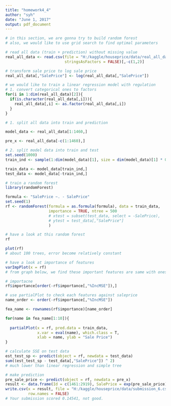 ```yaml
---
title: "homework4_4"
author: "syh"
date: "June 1, 2017"
output: pdf_document
---
```


```r
# in this section, we are gonna try to build random forest
# also, we would like to use grid search to find optimal parameters
```

```r
# read all data (train + prediction) without missing value
real_all_data <- read.csv(file = "H:/kaggle/houseprice/data/real_all_data_hybrid.csv",
                          stringsAsFactors = FALSE)[,-c(1,2)]
```

```r
# transform sale price to log sale price
real_all_data[,"SalePrice"] <- log(real_all_data[,"SalePrice"])
```

```r
# we would like to train a linear regression model with regulation
# 1. convert categorical ones to factors
for(i in 1:dim(real_all_data)[2]){
  if(is.character(real_all_data[,i])){
    real_all_data[,i] <- as.factor(real_all_data[,i])
  }
}
```

```r
# 1. split all data into train and prediction

model_data <- real_all_data[1:1460,]

pre_x <- real_all_data[-c(1:1460),]

# 2. split model data into train and test
set.seed(1000)
train_ind <- sample(1:dim(model_data)[1], size = dim(model_data)[1] * 0.7)

train_data <- model_data[train_ind,]
test_data <- model_data[-train_ind,]
```


```r
# train a random forest
library(randomForest)

formula <- "SalePrice ~. - SalePrice"
set.seed(1)
rf <- randomForest(formula = as.formula(formula), data = train_data, 
                   importance = TRUE, ntree = 500
                   # xtest = subset(test_data, select = -SalePrice),
                   # ytest = test_data[,"SalePrice"]
                   )
```

```r
# have a look at this random forest
rf
```

```r
plot(rf)
# about 100 trees, error become relatively constant
```

```r
# have a look at importance of features
varImpPlot(x = rf)
# from graph below, we find these important features are same with ones used in rpart
```

```r
# importacne
rf$importance[order(-rf$importance[,"%IncMSE"]),]
```


```r
# use partialPlot to check each features against saleprice
name_order <- order(-rf$importance[,"%IncMSE"])

fea_name <- rownames(rf$importance)[name_order]

for(name in fea_name[1:10]){
  
  partialPlot(x = rf, pred.data = train_data, 
              x.var = eval(name), which.class = T,
              xlab = name, ylab = "Sale Price")
}
```

```r
# calculate SSE on test data
est_test_sp <- predict(object = rf, newdata = test_data)
sum((est_test_sp - test_data[,"SalePrice"]) ^ 2)
# much lower than linear regression and simple tree
```

```r
# make prediction
pre_sale_price <- predict(object = rf, newdata = pre_x)
result <- data.frame(Id = c(1461:2919), SalePrice = exp(pre_sale_price))
write.csv(x = result, file = "H:/kaggle/houseprice/data/submission_6.csv",
          row.names = FALSE)
# Your submission scored 0.14541, not good.
```


